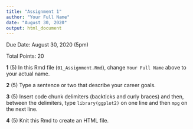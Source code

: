```yaml
---
title: "Assignment 1"
author: "Your Full Name"
date: "August 30, 2020"
output: html_document
---
```


Due Date: August 30, 2020 (5pm)

Total Points: 20

**1** (5) In this Rmd file (`01_Assignment.Rmd`), change `Your Full Name` above to your actual name.

**2** (5) Type a sentence or two that describe your career goals.

**3** (5) Insert code chunk delimiters (backticks and curly braces) and then, between the delimiters, type `library(ggplot2)` on one line and then `mpg` on the next line.

**4** (5) Knit this Rmd to create an HTML file.